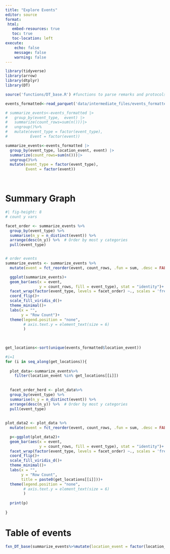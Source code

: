 ---
title: "Explore Events"
editor: source
format: 
 html:
   embed-resources: true
   toc: true
   toc-location: left
execute:
    echo: false
    message: false
    warning: false
---

```{r}
library(tidyverse)
library(arrow)
library(dtplyr)
library(DT)

source('functions/DT_base.R') #functions to parse remarks and protocols

events_formatted<-read_parquet('data/intermediate_files/events_formatted.parquet')

# summarize_events<-events_formatted |> 
#   group_by(event_type,  event) |> 
#   summarize(count_rows=sum(n()))|>
#   ungroup()%>%
#   mutate(event_type = factor(event_type), 
#          Event = factor(event))

summarize_events<-events_formatted |> 
  group_by(event_type, location_event, event) |> 
  summarize(count_rows=sum(n()))|>
  ungroup()%>%
  mutate(event_type = factor(event_type), 
         Event = factor(event))




```

# Summary Graph
```{r}
#| fig-height: 8
# count y vars

facet_order <- summarize_events %>%
  group_by(event_type) %>%
  summarise(n_y = n_distinct(event)) %>%
  arrange(desc(n_y)) %>%  # Order by most y categories
  pull(event_type)



```


```{r}
# order events
summarize_events <- summarize_events %>%
  mutate(event = fct_reorder(event, count_rows, .fun = sum, .desc = FALSE)) 

  ggplot(summarize_events)+
  geom_bar(aes(x = event,
               y = count_rows, fill = event_type), stat = "identity")+
  facet_wrap(factor(event_type, levels = facet_order) ~., scales = 'free')+
  coord_flip()+
  scale_fill_viridis_d()+
  theme_minimal()+
  labs(x = "",
       y = "Row Count")+
  theme(legend.position = "none",
        # axis.text.y = element_text(size = 6)
        )
  
  
```


```{r}
get_locations<-sort(unique(events_formatted$location_event))
```



```{r}
#i=1
for (i in seq_along(get_locations)){
  
  plot_data<-summarize_events%>%
    filter(location_event %in% get_locations[[i]])
  
  
  facet_order_herd <- plot_data%>%
  group_by(event_type) %>%
  summarise(n_y = n_distinct(event)) %>%
  arrange(desc(n_y)) %>%  # Order by most y categories
  pull(event_type)
  
  
plot_data2 <- plot_data %>%
  mutate(event = fct_reorder(event, count_rows, .fun = sum, .desc = FALSE)) 

  p<-ggplot(plot_data2)+
  geom_bar(aes(x = event,
               y = count_rows, fill = event_type), stat = "identity")+
  facet_wrap(factor(event_type, levels = facet_order) ~., scales = 'free')+
  coord_flip()+
  scale_fill_viridis_d()+
  theme_minimal()+
  labs(x = "",
       y = "Row Count", 
       title = paste0(get_locations[[i]]))+
  theme(legend.position = "none",
        # axis.text.y = element_text(size = 6)
        )
  
  print(p)
  
}

```

# Table of events

```{r}
fxn_DT_base(summarize_events%>%mutate(location_event = factor(location_event)))
```




